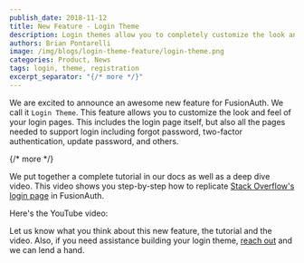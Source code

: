 ```yaml
---
publish_date: 2018-11-12 
title: New Feature - Login Theme
description: Login themes allow you to completely customize the look and feel of your login pages.
authors: Brian Pontarelli
image: /img/blogs/login-theme-feature/login-theme.png
categories: Product, News
tags: login, theme, registration
excerpt_separator: "{/* more */}"
---
```



We are excited to announce an awesome new feature for FusionAuth. We call it `Login Theme`. This feature allows you to customize the look and feel of your login pages. This includes the login page itself, but also all the pages needed to support login including forgot password, two-factor authentication, update password, and others.

{/* more */}

We put together a complete tutorial in our docs as well as a deep dive video. This video shows you step-by-step how to replicate [Stack Overflow's login page](https://stackoverflow.com/users/login) in FusionAuth.

Here's the YouTube video:

<YouTube id="_ro3jH5Xkgo" />

Let us know what you think about this new feature, the tutorial and the video. Also, if you need assistance building your login theme, [reach out](/contact) and we can lend a hand.
